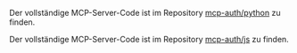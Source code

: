 
<Tabs groupId="sdk">
<TabItem value="python" label="Python">

Der vollständige MCP-Server-Code ist im Repository [mcp-auth/python](https://github.com/mcp-auth/python) zu finden.

</TabItem>
<TabItem value="node" label="Node.js">

Der vollständige MCP-Server-Code ist im Repository [mcp-auth/js](https://github.com/mcp-auth/js) zu finden.

</TabItem>
</Tabs>
